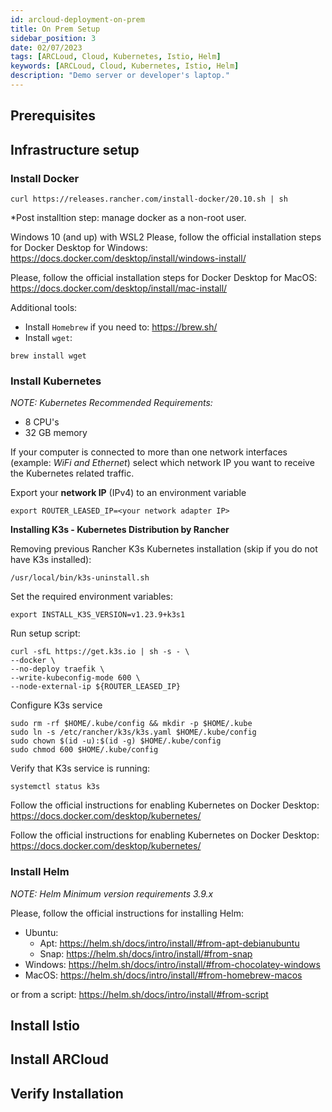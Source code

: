 ```yaml
---
id: arcloud-deployment-on-prem
title: On Prem Setup
sidebar_position: 3
date: 02/07/2023
tags: [ARCLoud, Cloud, Kubernetes, Istio, Helm]
keywords: [ARCLoud, Cloud, Kubernetes, Istio, Helm]
description: "Demo server or developer's laptop."
---
```



## Prerequisites
<DownloadArcloud />

## Infrastructure setup

### Install Docker  

<Tabs>
  <TabItem value="ubuntu" label="Ubuntu 20.04" default>

```shell
curl https://releases.rancher.com/install-docker/20.10.sh | sh
```
*Post installtion step: manage docker as a non-root user.

  </TabItem>
  <TabItem value="windows" label="Windows 10">

Windows 10 (and up) with WSL2
Please, follow the official installation steps for Docker Desktop for Windows: https://docs.docker.com/desktop/install/windows-install/

  </TabItem>
  <TabItem value="macos" label="MacOS">

Please, follow the official installation steps for Docker Desktop for MacOS: https://docs.docker.com/desktop/install/mac-install/

Additional tools:
- Install `Homebrew` if you need to: https://brew.sh/
- Install `wget`:
```shell
brew install wget
```

  </TabItem>
</Tabs>


### Install Kubernetes
*NOTE: Kubernetes Recommended Requirements:*
- 8 CPU's
- 32 GB memory

If your computer is connected to more than one network interfaces (example: *WiFi and Ethernet*) select which network IP you want to receive the Kubernetes related traffic.

Export your **network IP** (IPv4) to an environment variable
```shell
export ROUTER_LEASED_IP=<your network adapter IP>
```

<Tabs>
  <TabItem value="ubuntu" label="Ubuntu 20.04" default>

**Installing K3s - Kubernetes Distribution by Rancher**

Removing previous Rancher K3s Kubernetes installation (skip if you do not have K3s installed):
```shell
/usr/local/bin/k3s-uninstall.sh
```

Set the required environment variables:
```shell
export INSTALL_K3S_VERSION=v1.23.9+k3s1
```

Run setup script:
```shell
curl -sfL https://get.k3s.io | sh -s - \
--docker \
--no-deploy traefik \
--write-kubeconfig-mode 600 \
--node-external-ip ${ROUTER_LEASED_IP}
```

Configure K3s service
```shell
sudo rm -rf $HOME/.kube/config && mkdir -p $HOME/.kube
sudo ln -s /etc/rancher/k3s/k3s.yaml $HOME/.kube/config
sudo chown $(id -u):$(id -g) $HOME/.kube/config
sudo chmod 600 $HOME/.kube/config
```

Verify that K3s service is running:
```shell
systemctl status k3s
```

  </TabItem>
  <TabItem value="windows" label="Windows 10">

Follow the official instructions for enabling Kubernetes on Docker Desktop: https://docs.docker.com/desktop/kubernetes/

  </TabItem>
  <TabItem value="macos" label="MacOS">

Follow the official instructions for enabling Kubernetes on Docker Desktop: https://docs.docker.com/desktop/kubernetes/

  </TabItem>
</Tabs>


### Install Helm
*NOTE: Helm Minimum version requirements 3.9.x*

Please, follow the official instructions for installing Helm:
- Ubuntu:
    - Apt: https://helm.sh/docs/intro/install/#from-apt-debianubuntu
    - Snap: https://helm.sh/docs/intro/install/#from-snap
- Windows: https://helm.sh/docs/intro/install/#from-chocolatey-windows
- MacOS: https://helm.sh/docs/intro/install/#from-homebrew-macos

or from a script: https://helm.sh/docs/intro/install/#from-script

## Install Istio
<InstallIstio />

## Install ARCloud
<InstallArcloud />

## Verify Installation
<DeploymentVerification />